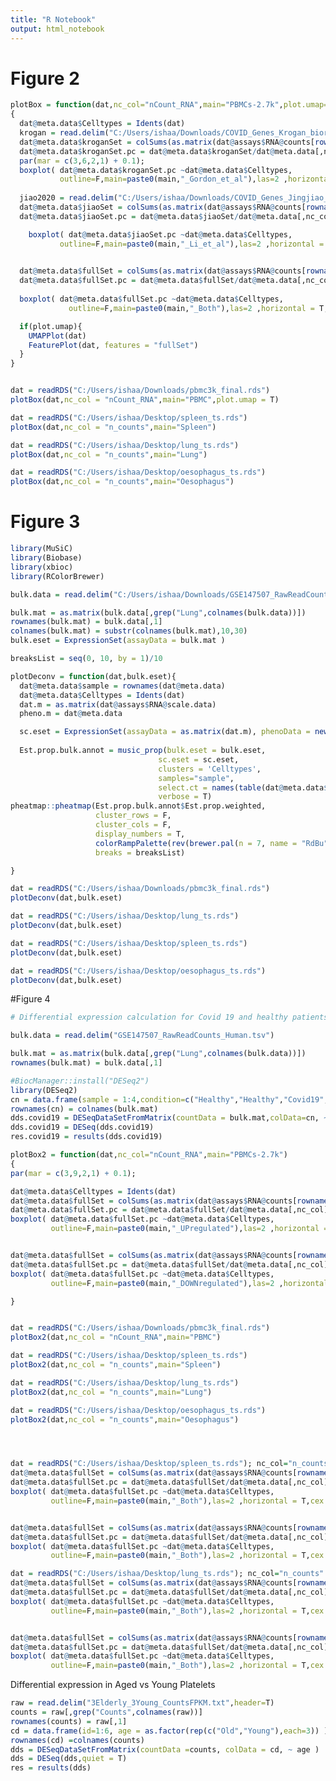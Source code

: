 ```yaml
---
title: "R Notebook"
output: html_notebook
---
```


# Figure 2
```r

plotBox = function(dat,nc_col="nCount_RNA",main="PBMCs-2.7k",plot.umap=FALSE)
{
  dat@meta.data$Celltypes = Idents(dat)
  krogan = read.delim("C:/Users/ishaa/Downloads/COVID_Genes_Krogan_biorxiv2020 - Sheet1.csv",sep=",",header=T,stringsAsFactors = F)
  dat@meta.data$kroganSet = colSums(as.matrix(dat@assays$RNA@counts[rownames(dat@assays$RNA@counts) %in% krogan$Host.gene,]))
  dat@meta.data$kroganSet.pc = dat@meta.data$kroganSet/dat@meta.data[,nc_col]
  par(mar = c(3,6,2,1) + 0.1); 
  boxplot( dat@meta.data$kroganSet.pc ~dat@meta.data$Celltypes,
           outline=F,main=paste0(main,"_Gordon_et_al"),las=2 ,horizontal = T,cex.axis=0.75,xlab="",ylab="") 
  
  jiao2020 = read.delim("C:/Users/ishaa/Downloads/COVID_Genes_Jingjiao_Li_biorxiv2020 - Sheet1.tsv",header=T)
  dat@meta.data$jiaoSet = colSums(as.matrix(dat@assays$RNA@counts[rownames(dat@assays$RNA@counts) %in% jiao2020$Gene.Names,]))
  dat@meta.data$jiaoSet.pc = dat@meta.data$jiaoSet/dat@meta.data[,nc_col]

    boxplot( dat@meta.data$jiaoSet.pc ~dat@meta.data$Celltypes,
           outline=F,main=paste0(main,"_Li_et_al"),las=2 ,horizontal = T,cex.axis=0.75,xlab="",ylab="") 
  

  dat@meta.data$fullSet = colSums(as.matrix(dat@assays$RNA@counts[rownames(dat@assays$RNA@counts) %in% union(jiao2020$Gene.Names,krogan$Host.gene),]))
  dat@meta.data$fullSet.pc = dat@meta.data$fullSet/dat@meta.data[,nc_col]
    
  boxplot( dat@meta.data$fullSet.pc ~dat@meta.data$Celltypes,
             outline=F,main=paste0(main,"_Both"),las=2 ,horizontal = T,cex.axis=0.75,xlab="",ylab="") 

  if(plot.umap){
    UMAPPlot(dat)
    FeaturePlot(dat, features = "fullSet")
  }
}


dat = readRDS("C:/Users/ishaa/Downloads/pbmc3k_final.rds")
plotBox(dat,nc_col = "nCount_RNA",main="PBMC",plot.umap = T)

dat = readRDS("C:/Users/ishaa/Desktop/spleen_ts.rds")
plotBox(dat,nc_col = "n_counts",main="Spleen")

dat = readRDS("C:/Users/ishaa/Desktop/lung_ts.rds")
plotBox(dat,nc_col = "n_counts",main="Lung")

dat = readRDS("C:/Users/ishaa/Desktop/oesophagus_ts.rds")
plotBox(dat,nc_col = "n_counts",main="Oesophagus")

```


# Figure 3

```r
library(MuSiC)
library(Biobase)
library(xbioc)
library(RColorBrewer)

bulk.data = read.delim("C:/Users/ishaa/Downloads/GSE147507_RawReadCounts_Human.tsv/GSE147507_RawReadCounts_Human.tsv")

bulk.mat = as.matrix(bulk.data[,grep("Lung",colnames(bulk.data))]) 
rownames(bulk.mat) = bulk.data[,1]
colnames(bulk.mat) = substr(colnames(bulk.mat),10,30)
bulk.eset = ExpressionSet(assayData = bulk.mat )

breaksList = seq(0, 10, by = 1)/10

plotDeconv = function(dat,bulk.eset){
  dat@meta.data$sample = rownames(dat@meta.data)
  dat@meta.data$Celltypes = Idents(dat)
  dat.m = as.matrix(dat@assays$RNA@scale.data)
  pheno.m = dat@meta.data

  sc.eset = ExpressionSet(assayData = as.matrix(dat.m), phenoData = new("AnnotatedDataFrame",data=pheno.m))
  
  Est.prop.bulk.annot = music_prop(bulk.eset = bulk.eset, 
                                 sc.eset = sc.eset, 
                                 clusters = 'Celltypes', 
                                 samples="sample",
                                 select.ct = names(table(dat@meta.data$Celltypes)), 
                                 verbose = T)
pheatmap::pheatmap(Est.prop.bulk.annot$Est.prop.weighted,
                   cluster_rows = F,
                   cluster_cols = F,
                   display_numbers = T,
                   colorRampPalette(rev(brewer.pal(n = 7, name = "RdBu")))(length(breaksList)), 
                   breaks = breaksList)

}

dat = readRDS("C:/Users/ishaa/Downloads/pbmc3k_final.rds")
plotDeconv(dat,bulk.eset)

dat = readRDS("C:/Users/ishaa/Desktop/lung_ts.rds")
plotDeconv(dat,bulk.eset)

dat = readRDS("C:/Users/ishaa/Desktop/spleen_ts.rds")
plotDeconv(dat,bulk.eset)

dat = readRDS("C:/Users/ishaa/Desktop/oesophagus_ts.rds")
plotDeconv(dat,bulk.eset)

```


#Figure 4

```r
# Differential expression calculation for Covid 19 and healthy patients data

bulk.data = read.delim("GSE147507_RawReadCounts_Human.tsv")

bulk.mat = as.matrix(bulk.data[,grep("Lung",colnames(bulk.data))]) 
rownames(bulk.mat) = bulk.data[,1]

#BiocManager::install("DESeq2")
library(DESeq2)
cn = data.frame(sample = 1:4,condition=c("Healthy","Healthy","Covid19","Covid19"))
rownames(cn) = colnames(bulk.mat)
dds.covid19 = DESeqDataSetFromMatrix(countData = bulk.mat,colData=cn, ~condition)
dds.covid19 = DESeq(dds.covid19)
res.covid19 = results(dds.covid19)

```

```r

plotBox2 = function(dat,nc_col="nCount_RNA",main="PBMCs-2.7k")
{
par(mar = c(3,9,2,1) + 0.1); 

dat@meta.data$Celltypes = Idents(dat)
dat@meta.data$fullSet = colSums(as.matrix(dat@assays$RNA@counts[rownames(dat@assays$RNA@counts) %in% intersect( union(jiao2020$Gene.Names,krogan$Host.gene), rownames(bulk.mat[which(res.covid19$padj<0.1 & res.covid19$log2FoldChange<0),]) ),]))
dat@meta.data$fullSet.pc = dat@meta.data$fullSet/dat@meta.data[,nc_col]; 
boxplot( dat@meta.data$fullSet.pc ~dat@meta.data$Celltypes,
         outline=F,main=paste0(main,"_UPregulated"),las=2 ,horizontal = T,cex.axis=0.75,xlab="",ylab="") 


dat@meta.data$fullSet = colSums(as.matrix(dat@assays$RNA@counts[rownames(dat@assays$RNA@counts) %in% intersect( union(jiao2020$Gene.Names,krogan$Host.gene), rownames(bulk.mat[which(res.covid19$padj<0.1 & res.covid19$log2FoldChange>0),]) ),]))
dat@meta.data$fullSet.pc = dat@meta.data$fullSet/dat@meta.data[,nc_col]; 
boxplot( dat@meta.data$fullSet.pc ~dat@meta.data$Celltypes,
         outline=F,main=paste0(main,"_DOWNregulated"),las=2 ,horizontal = T,cex.axis=0.75,xlab="",ylab="") 

}


dat = readRDS("C:/Users/ishaa/Downloads/pbmc3k_final.rds")
plotBox2(dat,nc_col = "nCount_RNA",main="PBMC")

dat = readRDS("C:/Users/ishaa/Desktop/spleen_ts.rds")
plotBox2(dat,nc_col = "n_counts",main="Spleen")

dat = readRDS("C:/Users/ishaa/Desktop/lung_ts.rds")
plotBox2(dat,nc_col = "n_counts",main="Lung")

dat = readRDS("C:/Users/ishaa/Desktop/oesophagus_ts.rds")
plotBox2(dat,nc_col = "n_counts",main="Oesophagus")




dat = readRDS("C:/Users/ishaa/Desktop/spleen_ts.rds"); nc_col="n_counts"
dat@meta.data$fullSet = colSums(as.matrix(dat@assays$RNA@counts[rownames(dat@assays$RNA@counts) %in% intersect( union(jiao2020$Gene.Names,krogan$Host.gene), rownames(bulk.mat[which(res.covid19$padj<0.1 & res.covid19$log2FoldChange<0),]) ),]))
dat@meta.data$fullSet.pc = dat@meta.data$fullSet/dat@meta.data[,nc_col]; 
boxplot( dat@meta.data$fullSet.pc ~dat@meta.data$Celltypes,
         outline=F,main=paste0(main,"_Both"),las=2 ,horizontal = T,cex.axis=0.75,xlab="",ylab="") 


dat@meta.data$fullSet = colSums(as.matrix(dat@assays$RNA@counts[rownames(dat@assays$RNA@counts) %in% intersect( union(jiao2020$Gene.Names,krogan$Host.gene), rownames(bulk.mat[which(res.covid19$padj<0.1 & res.covid19$log2FoldChange<0),]) ),]))
dat@meta.data$fullSet.pc = dat@meta.data$fullSet/dat@meta.data[,nc_col]; 
boxplot( dat@meta.data$fullSet.pc ~dat@meta.data$Celltypes,
         outline=F,main=paste0(main,"_Both"),las=2 ,horizontal = T,cex.axis=0.75,xlab="",ylab="") 

dat = readRDS("C:/Users/ishaa/Desktop/lung_ts.rds"); nc_col="n_counts"
dat@meta.data$fullSet = colSums(as.matrix(dat@assays$RNA@counts[rownames(dat@assays$RNA@counts) %in% intersect( union(jiao2020$Gene.Names,krogan$Host.gene), rownames(bulk.mat[which(res.covid19$padj<0.1 & res.covid19$log2FoldChange<0),]) ),]))
dat@meta.data$fullSet.pc = dat@meta.data$fullSet/dat@meta.data[,nc_col]; 
boxplot( dat@meta.data$fullSet.pc ~dat@meta.data$Celltypes,
         outline=F,main=paste0(main,"_Both"),las=2 ,horizontal = T,cex.axis=0.75,xlab="",ylab="") 


dat@meta.data$fullSet = colSums(as.matrix(dat@assays$RNA@counts[rownames(dat@assays$RNA@counts) %in% intersect( union(jiao2020$Gene.Names,krogan$Host.gene), rownames(bulk.mat[which(res.covid19$padj<0.1 & res.covid19$log2FoldChange<0),]) ),]))
dat@meta.data$fullSet.pc = dat@meta.data$fullSet/dat@meta.data[,nc_col]; 
boxplot( dat@meta.data$fullSet.pc ~dat@meta.data$Celltypes,
         outline=F,main=paste0(main,"_Both"),las=2 ,horizontal = T,cex.axis=0.75,xlab="",ylab="") 


```


Differential expression in Aged vs Young Platelets

```r
raw = read.delim("3Elderly_3Young_CountsFPKM.txt",header=T)
counts = raw[,grep("Counts",colnames(raw))]
rownames(counts) = raw[,1]
cd = data.frame(id=1:6, age = as.factor(rep(c("Old","Young"),each=3)) )
rownames(cd) =colnames(counts)
dds = DESeqDataSetFromMatrix(countData =counts, colData = cd, ~ age )
dds = DESeq(dds,quiet = T)
res = results(dds)

```

